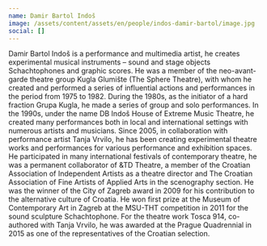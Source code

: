 ```yaml
---
name: Damir Bartol Indoš
image: /assets/content/assets/en/people/indos-damir-bartol/image.jpg
social: []
---
```

Damir Bartol Indoš is a performance and multimedia artist, he creates experimental musical instruments – sound and stage objects Schachtophones and graphic scores. He was a member of the neo-avant-garde theatre group Kugla Glumište (The Sphere Theatre), with whom he created and performed a series of influential actions and performances in the period from 1975 to 1982. During the 1980s, as the initiator of a hard fraction Grupa Kugla, he made a series of group and solo performances. In the 1990s, under the name DB Indoš House of Extreme Music Theatre, he created many performances both in local and international settings with numerous artists and musicians. Since 2005, in collaboration with performance artist Tanja Vrvilo, he has been creating experimental theatre works and performances for various performance and exhibition spaces. He participated in many international festivals of contemporary theatre, he was a permanent collaborator of &TD Theatre, a member of the Croatian Association of Independent Artists as a theatre director and The Croatian Association of Fine Artists of Applied Arts in the scenography section. He was the winner of the City of Zagreb award in 2009 for his contribution to the alternative culture of Croatia. He won first prize at the Museum of Contemporary Art in Zagreb at the MSU-THT competition in 2011 for the sound sculpture Schachtophone. For the theatre work Tosca 914, co-authored with Tanja Vrvilo, he was awarded at the Prague Quadrennial in 2015 as one of the representatives of the Croatian selection.